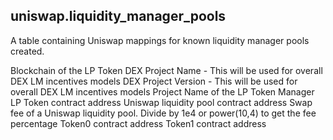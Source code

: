 ## uniswap.liquidity_manager_pools 
A table containing Uniswap mappings for known liquidity manager pools created.


<ParamField path="blockchain">
Blockchain of the LP Token
</ParamField>
<ParamField path="dex_project_name">
DEX Project Name - This will be used for overall DEX LM incentives models
</ParamField>
<ParamField path="dex_project_version">
DEX Project Version - This will be used for overall DEX LM incentives models
</ParamField>
<ParamField path="project">
Project Name of the LP Token
</ParamField>
<ParamField path="contract_address">
Manager LP Token contract address
</ParamField>
<ParamField path="pool_contract">
Uniswap liquidity pool contract address
</ParamField>
<ParamField path="fee">
Swap fee of a Uniswap liquidity pool. Divide by 1e4 or power(10,4) to get the fee percentage
</ParamField>
<ParamField path="token0">
Token0 contract address
</ParamField>
<ParamField path="token1">
Token1 contract address
</ParamField>
